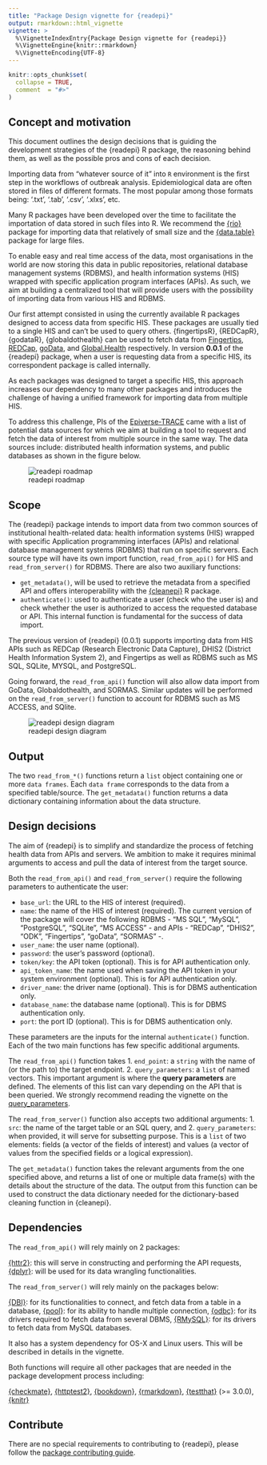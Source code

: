 ```yaml
---
title: "Package Design vignette for {readepi}"
output: rmarkdown::html_vignette
vignette: >
  %\VignetteIndexEntry{Package Design vignette for {readepi}}
  %\VignetteEngine{knitr::rmarkdown}
  %\VignetteEncoding{UTF-8}
---
```


```r
knitr::opts_chunk$set(
  collapse = TRUE,
  comment  = "#>"
)
```

## Concept and motivation

This document outlines the design decisions that is guiding the development strategies of the {readepi} R package, the reasoning behind them, as well as the possible pros and cons of each decision.

Importing data from “whatever source of it” into `R` environment is the first step in the workflows of outbreak analysis. Epidemiological data are often stored in files of different formats. The most popular among those formats being: ‘.txt’, ‘.tab’, ‘.csv’, ‘.xlxs’, etc.

Many R packages have been developed over the time to facilitate the importation of data stored in such files into R. We recommend the [{rio}](http://gesistsa.github.io/rio/) package for importing data that relatively of small size and the [{data.table}](https://cran.r-project.org/web/packages/data.table/vignettes/) package for large files.

To enable easy and real time access of the data, most organisations in the world are now storing this data in public repositories, relational database management systems (RDBMS), and health information systems (HIS) wrapped with specific application program interfaces (APIs). As such, we aim at building a centralized tool that will provide users with the possibility of importing data from various HIS and RDBMS.

Our first attempt consisted in using the currently available R packages designed to access data from specific HIS. These packages are usually tied to a single HIS and can't be used to query others. {fingertipsR}, {REDCapR}, {godataR}, {globaldothealth} can be used to fetch data from [Fingertips](https://fingertips.phe.org.uk/), [REDCap](https://projectredcap.org/software/), [goData](https://www.who.int/tools/godata), and [Global.Health](https://global.health/) respectively. In version **0.0.1** of the {readepi} package, when a user is requesting data from a specific HIS, its correspondent package is called internally. 

As each packages was designed to target a specific HIS, this approach increases our dependency to many other packages and introduces the challenge of having a unified framework for importing data from multiple HIS.

To address this challenge, PIs of the [Epiverse-TRACE](https://data.org/initiatives/epiverse/) came with a list of potential data sources for which we aim at building a tool to request and fetch the data of interest from multiple source in the same way. The data sources include: distributed health information systems, and public databases as shown in the figure below.

![readepi roadmap](../man/figures/roadmap_readepi.drawio.svg)

## Scope

The {readepi} package intends to import data from two common sources of institutional health-related data: health information systems (HIS) wrapped with specific Application programming interfaces (APIs) and relational database management systems (RDBMS) that run on specific servers.
Each source type will have its own import function, `read_from_api()` for HIS and `read_from_server()` for RDBMS.
There are also two auxiliary functions:

* `get_metadata()`, will be used to retrieve the metadata from a specified API and offers interoperability with the [{cleanepi}](https://epiverse-trace.github.io/cleanepi/) R package.
* `authenticate()`: used to authenticate a user (check who the user is) and check whether the user is authorized to access the requested database or API. This internal function is fundamental for the success of data import.

The previous version of {readepi} (0.0.1) supports importing data from HIS APIs such as REDCap (Research Electronic Data Capture), DHIS2 (District Health Information System 2), and Fingertips as well as RDBMS such as MS SQL, SQLite, MYSQL, and PostgreSQL. 

Going forward, the `read_from_api()` function will also allow data import from GoData, Globaldothealth, and SORMAS. Similar updates will be performed on the `read_from_server()` function to account for RDBMS such as MS ACCESS, and SQlite.

![readepi design diagram](../man/figures/design_vignette_diagram.drawio.svg)


## Output

The two `read_from_*()` functions return a `list` object containing one or more `data frames`. Each `data frame` corresponds to the data from a specified table/source.
The `get_metadata()` function returns a data dictionary containing information about the data structure. 

## Design decisions

The aim of {readepi} is to simplify and standardize the process of fetching health data from APIs and servers. We ambition to make it requires minimal arguments to access and pull the data of interest from the target source.

Both the `read_from_api()` and `read_from_server()` require the following parameters to authenticate the user:

* `base_url`: the URL to the HIS of interest (required).
* `name`: the name of the HIS of interest (required). The current version of the package will cover the following RDBMS - “MS SQL”, “MySQL”, “PostgreSQL”, “SQLite”, “MS ACCESS” - and APIs - “REDCap”, “DHIS2”, “ODK”, “Fingertips”, “goData”, “SORMAS” -.
* `user_name`: the user name (optional).
* `password`: the user's password (optional).
* `token/key`: the API token (optional). This is for API authentication only.
* `api_token_name`: the name used when saving the API token in your system environment (optional). This is for API authentication only.
* `driver_name`: the driver name (optional). This is for DBMS authentication only.
* `database_name`: the database name (optional). This is for DBMS authentication only.
* `port`: the port ID (optional). This is for DBMS authentication only.

These parameters are the inputs for the internal `authenticate()` function. Each of the two main functions has few specific additional arguments.

The `read_from_api()` function takes
    1. `end_point`: a `string` with the name of (or the path to) the target endpoint.
    2. `query_parameters`: a `list` of named vectors. This important argument is where the **query parameters** are defined.
The elements of this list can vary depending on the API that is been queried. We strongly recommend reading the vignette on the [query_parameters](./query_parameters.Rmd).

The `read_from_server()` function also accepts two additional arguments:
    1. `src`: the name of the target table or an SQL query, and
    2. `query_parameters`: when provided, it will serve for subsetting purpose. This is a `list` of two elements: fields (a vector of the fields of interest) and values (a vector of values from the specified fields or a logical expression).

The `get_metadata()` function takes the relevant arguments from the one specified above, and returns a list of one or multiple data frame(s) with the details about the structure of the data. The output from this function can be used to construct the data dictionary needed for the dictionary-based cleaning function in {cleanepi}.

## Dependencies

The `read_from_api()` will rely mainly on 2 packages:

  [{httr2}](https://CRAN.R-project.org/package=httr2): this will serve in constructing and performing the API requests,
  [{dplyr}](https://CRAN.R-project.org/package=dplyr): will be used for its data wrangling functionalities.

The `read_from_server()` will rely mainly on the packages below:

  [{DBI}](https://CRAN.R-project.org/package=DBI): for its functionalities to connect, and fetch data from a table in a database,
  [{pool}](https://CRAN.R-project.org/package=pool): for its ability to handle multiple connection,
  [{odbc}](https://CRAN.R-project.org/package=odbc): for its drivers required to fetch data from several DBMS,
  [{RMySQL}](https://CRAN.R-project.org/package=RMySQL): for its drivers to fetch data from MySQL databases.

It also has a system dependency for OS-X and Linux users. This will be described in details in the vignette.

Both functions will require all other packages that are needed in the package development process including:

  [{checkmate}](https://CRAN.R-project.org/package=checkmate),
  [{httptest2}](https://CRAN.R-project.org/package=httptest2),
  [{bookdown}](https://CRAN.R-project.org/package=bookdown),
  [{rmarkdown}](https://CRAN.R-project.org/package=rmarkdown),
  [{testthat}](https://CRAN.R-project.org/package=testthat) (>= 3.0.0),
  [{knitr}](https://CRAN.R-project.org/package=knitr)

## Contribute

There are no special requirements to contributing to {readepi}, please follow the [package contributing guide](https://github.com/epiverse-trace/.github/blob/main/CONTRIBUTING.md).
